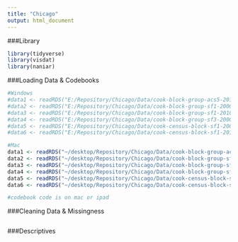 ```yaml
---
title: "Chicago"
output: html_document
---
```


###Library
```r
library(tidyverse)
library(visdat)
library(naniar)
```

###Loading Data & Codebooks
```r
#Windows
#data1 <- readRDS("E:/Repository/Chicago/Data/cook-block-group-acs5-2011.rds")
#data2 <- readRDS("E:/Repository/Chicago/Data/cook-block-group-sf1-2000.rds")
#data3 <- readRDS("E:/Repository/Chicago/Data/cook-block-group-sf1-2010.rds")
#data4 <- readRDS("E:/Repository/Chicago/Data/cook-block-group-sf3-2000.rds")
#data5 <- readRDS("E:/Repository/Chicago/Data/cook-census-block-sf1-2000.rds")
#data6 <- readRDS("E:/Repository/Chicago/Data/cook-census-block-sf1-2010.rds")

#Mac
data1 <- readRDS("~/desktop/Repository/Chicago/Data/cook-block-group-acs5-2011.rds")
data2 <- readRDS("~/desktop/Repository/Chicago/Data/cook-block-group-sf1-2000.rds")
data3 <- readRDS("~/desktop/Repository/Chicago/Data/cook-block-group-sf1-2010.rds")
data4 <- readRDS("~/desktop/Repository/Chicago/Data/cook-block-group-sf3-2000.rds")
data5 <- readRDS("~/desktop/Repository/Chicago/Data/cook-census-block-sf1-2000.rds")
data6 <- readRDS("~/desktop/Repository/Chicago/Data/cook-census-block-sf1-2010.rds")

#codebook code is on mac or ipad
```

###Cleaning Data & Missingness
```r

```

###Descriptives
```r

```

